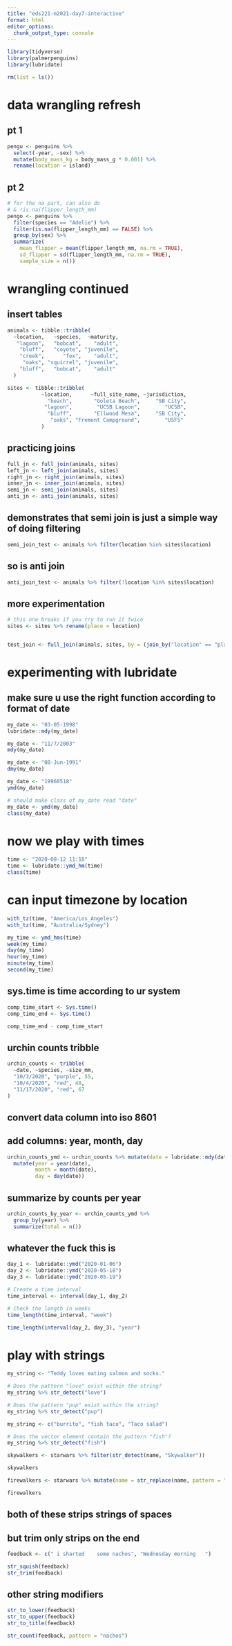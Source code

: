 ```yaml
---
title: "eds221-m2021-day7-interactive"
format: html
editor_options: 
  chunk_output_type: console
---
```


```r
library(tidyverse)
library(palmerpenguins)
library(lubridate)
```

```r
rm(list = ls())
```

# data wrangling refresh
## pt 1

```r
pengu <- penguins %>% 
  select(-year, -sex) %>% 
  mutate(body_mass_kg = body_mass_g * 0.001) %>% 
  rename(location = island)
```

## pt 2
```r
# for the na part, can also do
# & !is.na(flipper_length_mm)
pengo <- penguins %>% 
  filter(species == "Adelie") %>% 
  filter(is.na(flipper_length_mm) == FALSE) %>% 
  group_by(sex) %>% 
  summarize(
    mean_flipper = mean(flipper_length_mm, na.rm = TRUE), 
    sd_flipper = sd(flipper_length_mm, na.rm = TRUE), 
    sample_size = n())
```

# wrangling continued
## insert tables
```r
animals <- tibble::tribble(
  ~location,   ~species,  ~maturity,
   "lagoon",   "bobcat",    "adult",
    "bluff",   "coyote", "juvenile",
    "creek",      "fox",    "adult",
     "oaks", "squirrel", "juvenile",
    "bluff",   "bobcat",    "adult"
  )

sites <- tibble::tribble(
           ~location,      ~full_site_name, ~jurisdiction,
             "beach",       "Goleta Beach",     "SB City",
            "lagoon",        "UCSB Lagoon",        "UCSB",
             "bluff",       "Ellwood Mesa",     "SB City",
              "oaks", "Fremont Campground",        "USFS"
           )


```

## practicing joins
```r
full_jn <- full_join(animals, sites)
left_jn <- left_join(animals, sites)
right_jn <- right_join(animals, sites)
inner_jn <- inner_join(animals, sites)
semi_jn <- semi_join(animals, sites)
anti_jn <- anti_join(animals, sites)
```

## demonstrates that semi join is just a simple way of doing filtering
```r
semi_join_test <- animals %>% filter(location %in% sites$location)
```

## so is anti join
```r
anti_join_test <- animals %>% filter(!location %in% sites$location)
```

## more experimentation
```r
# this one breaks if you try to run it twice
sites <- sites %>% rename(place = location)


test_join <- full_join(animals, sites, by = (join_by("location" == "place")))
```

# experimenting with lubridate
## make sure u use the right function according to format of date
```r

my_date <- "03-05-1998"
lubridate::mdy(my_date)

my_date <- "11/7/2003"
mdy(my_date)

my_date <- "08-Jun-1991"
dmy(my_date)

my_date <- "19960518"
ymd(my_date)

# should make class of my_date read "date"
my_date <- ymd(my_date)
class(my_date)
```

# now we play with times
```r
time <- "2020-08-12 11:18"
time <- lubridate::ymd_hm(time)
class(time)
```

# can input timezone by location
```r
with_tz(time, "America/Los_Angeles")
with_tz(time, "Australia/Sydney")
```

```r
my_time <- ymd_hms(time)
week(my_time)
day(my_time)
hour(my_time)
minute(my_time)
second(my_time)
```

## sys.time is time according to ur system
```r
comp_time_start <- Sys.time()
comp_time_end <- Sys.time()

comp_time_end - comp_time_start
```

## urchin counts tribble
```r
urchin_counts <- tribble(
  ~date, ~species, ~size_mm,
  "10/3/2020", "purple", 55,
  "10/4/2020", "red", 48,
  "11/17/2020", "red", 67
)
```

## convert data column into iso 8601
## add columns: year, month, day
```r
urchin_counts_ymd <- urchin_counts %>% mutate(date = lubridate::mdy(date)) %>% 
  mutate(year = year(date),
         month = month(date),
         day = day(date))
```

## summarize by counts per year
```r
urchin_counts_by_year <- urchin_counts_ymd %>% 
  group_by(year) %>% 
  summarize(total = n())
```

## whatever the fuck this is
```r
day_1 <- lubridate::ymd("2020-01-06")
day_2 <- lubridate::ymd("2020-05-18")
day_3 <- lubridate::ymd("2020-05-19")

# Create a time interval
time_interval <- interval(day_1, day_2)

# Check the length in weeks
time_length(time_interval, "week")
```


```r
time_length(interval(day_2, day_3), "year")
```

# play with strings
```r
my_string <- "Teddy loves eating salmon and socks."

# Does the pattern "love" exist within the string?
my_string %>% str_detect("love")
```

```r
# Does the pattern "pup" exist within the string?
my_string %>% str_detect("pup")
```

```r
my_string <- c("burrito", "fish taco", "Taco salad")

# Does the vector element contain the pattern "fish"?
my_string %>% str_detect("fish")
```

```r
skywalkers <- starwars %>% filter(str_detect(name, "Skywalker"))

skywalkers
```

```r
firewalkers <- starwars %>% mutate(name = str_replace(name, pattern = "Sky", replacement = "Fire"))

firewalkers
```

## both of these strips strings of spaces

## but trim only strips on the end
```r
feedback <- c(" i sharted    some nachos", "Wednesday morning   ")

str_squish(feedback)
str_trim(feedback)
```

## other string modifiers
```r
str_to_lower(feedback)
str_to_upper(feedback)
str_to_title(feedback)

str_count(feedback, pattern = "nachos")
```

